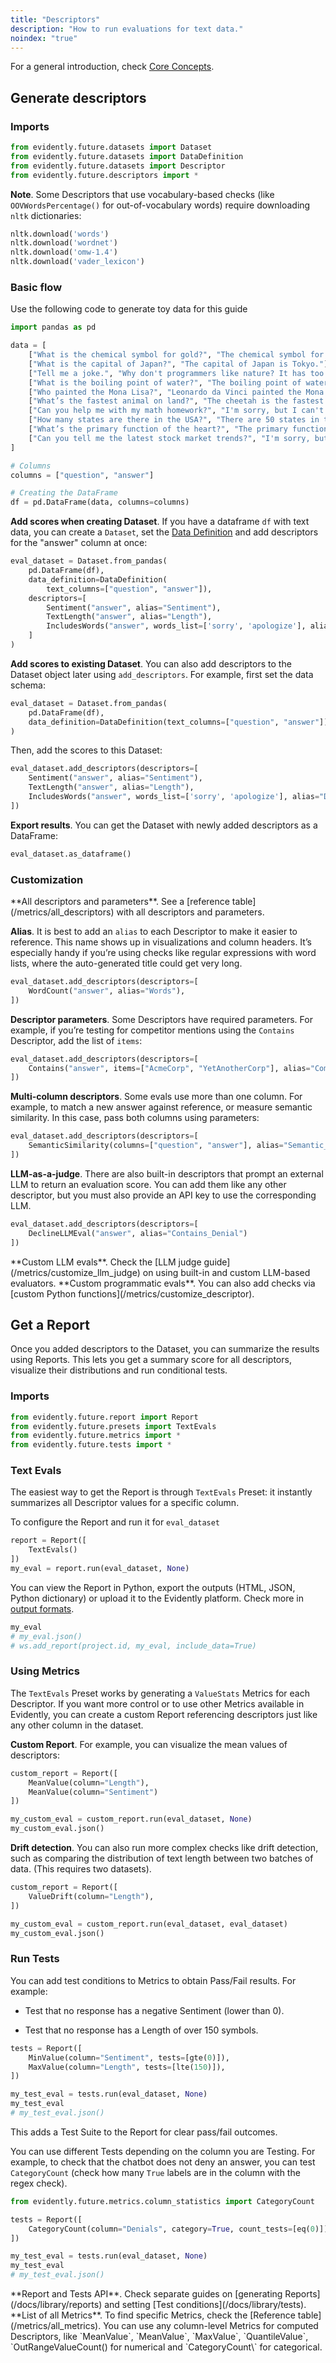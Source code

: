 ```yaml
---
title: "Descriptors"
description: "How to run evaluations for text data."
noindex: "true"
---
```


For a general introduction, check [Core Concepts](/docs/library/overview).

## Generate descriptors

### Imports

```python
from evidently.future.datasets import Dataset
from evidently.future.datasets import DataDefinition
from evidently.future.datasets import Descriptor
from evidently.future.descriptors import *
```

**Note**. Some Descriptors that use vocabulary-based checks (like `OOVWordsPercentage()` for out-of-vocabulary words) require downloading `nltk` dictionaries:

```python
nltk.download('words')
nltk.download('wordnet')
nltk.download('omw-1.4')
nltk.download('vader_lexicon')
```

### Basic flow

<Accordion title="Generate data" defaultOpen={false}>
  Use the following code to generate toy data for this guide

  ```python
  import pandas as pd

  data = [
      ["What is the chemical symbol for gold?", "The chemical symbol for gold is Au."],
      ["What is the capital of Japan?", "The capital of Japan is Tokyo."],
      ["Tell me a joke.", "Why don't programmers like nature? It has too many bugs!"],
      ["What is the boiling point of water?", "The boiling point of water is 100 degrees Celsius (212 degrees Fahrenheit)."],
      ["Who painted the Mona Lisa?", "Leonardo da Vinci painted the Mona Lisa."],
      ["What’s the fastest animal on land?", "The cheetah is the fastest land animal, capable of running up to 75 miles per hour."],
      ["Can you help me with my math homework?", "I'm sorry, but I can't assist with homework. You might want to consult your teacher for help."],
      ["How many states are there in the USA?", "There are 50 states in the USA."],
      ["What’s the primary function of the heart?", "The primary function of the heart is to pump blood throughout the body."],
      ["Can you tell me the latest stock market trends?", "I'm sorry, but I can't provide real-time stock market trends. You might want to check a financial news website or consult a financial advisor."]
  ]

  # Columns
  columns = ["question", "answer"]

  # Creating the DataFrame
  df = pd.DataFrame(data, columns=columns)
  ```
</Accordion>

**Add scores when creating Dataset**. If you have a dataframe `df` with text data, you can create a `Dataset`, set the [Data Definition](/docs/library/data_definition) and add descriptors for the "answer" column at once:

```python
eval_dataset = Dataset.from_pandas(
    pd.DataFrame(df),
    data_definition=DataDefinition(
        text_columns=["question", "answer"]),
    descriptors=[
        Sentiment("answer", alias="Sentiment"),
        TextLength("answer", alias="Length"),
        IncludesWords("answer", words_list=['sorry', 'apologize'], alias="Denials"),
    ]
)
```

**Add scores to existing Dataset**. You can also add descriptors to the Dataset object later using `add_descriptors`. For example, first set the data schema:

```python
eval_dataset = Dataset.from_pandas(
    pd.DataFrame(df),
    data_definition=DataDefinition(text_columns=["question", "answer"]),
)
```

Then, add the scores to this Dataset:

```python
eval_dataset.add_descriptors(descriptors=[
    Sentiment("answer", alias="Sentiment"),
    TextLength("answer", alias="Length"),
    IncludesWords("answer", words_list=['sorry', 'apologize'], alias="Denials"),
])
```

**Export results**. You can get the Dataset with newly added descriptors as a DataFrame:

```python
eval_dataset.as_dataframe()
```

### Customization

<Tip>
  **All descriptors and parameters**. See a [reference table](/metrics/all_descriptors) with all descriptors and parameters.
</Tip>

**Alias**. It is best to add an `alias` to each Descriptor to make it easier to reference. This name shows up in visualizations and column headers. It’s especially handy if you’re using checks like regular expressions with word lists, where the auto-generated title could get very long.

```python
eval_dataset.add_descriptors(descriptors=[
    WordCount("answer", alias="Words"),
])
```

**Descriptor parameters**. Some Descriptors have required parameters. For example, if you’re testing for competitor mentions using the `Contains` Descriptor, add the list of `items`:

```python
eval_dataset.add_descriptors(descriptors=[
    Contains("answer", items=["AcmeCorp", "YetAnotherCorp"], alias="Competitors")
])
```

**Multi-column descriptors**. Some evals use more than one column. For example, to match a new answer against reference, or measure semantic similarity. In this case, pass both columns using parameters:

```python
eval_dataset.add_descriptors(descriptors=[
    SemanticSimilarity(columns=["question", "answer"], alias="Semantic_Match")
])
```

**LLM-as-a-judge**. There are also built-in descriptors that prompt an external LLM to return an evaluation score. You can add them like any other descriptor, but you must also provide an API key to use the corresponding LLM.

```python
eval_dataset.add_descriptors(descriptors=[
    DeclineLLMEval("answer", alias="Contains_Denial")
])
```

<Note>
  **Custom LLM evals**. Check the [LLM judge guide](/metrics/customize_llm_judge) on using built-in and custom LLM-based evaluators.
</Note>

<Note>
  **Custom programmatic evals**. You can also add checks via [custom Python functions](/metrics/customize_descriptor).
</Note>

## Get a Report

Once you added descriptors to the Dataset, you can summarize the results using Reports. This lets you get a summary score for all descriptors, visualize their distributions and run conditional tests.

### Imports

```python
from evidently.future.report import Report
from evidently.future.presets import TextEvals
from evidently.future.metrics import *
from evidently.future.tests import *
```

### Text Evals

The easiest way to get the Report is through `TextEvals` Preset: it instantly summarizes all Descriptor values for a specific column.

To configure the Report and run it for `eval_dataset`

```python
report = Report([
    TextEvals()
])
my_eval = report.run(eval_dataset, None)
```

You can view the Report in Python, export the outputs (HTML, JSON, Python dictionary) or upload it to the Evidently platform. Check more in [output formats](/docs/library/output_formats).

```python
my_eval
# my_eval.json()
# ws.add_report(project.id, my_eval, include_data=True)
```

### Using Metrics

The `TextEvals` Preset works by generating a `ValueStats` Metrics for each Descriptor. If you want more control or to use other Metrics available in Evidently, you can create a custom Report referencing descriptors just like any other column in the dataset.

**Custom Report**. For example, you can visualize the mean values of descriptors:

```python
custom_report = Report([
    MeanValue(column="Length"),
    MeanValue(column="Sentiment")
])

my_custom_eval = custom_report.run(eval_dataset, None)
my_custom_eval.json()
```

**Drift detection**. You can also run more complex checks like drift detection, such as comparing the distribution of text length between two batches of data. (This requires two datasets).

```python
custom_report = Report([
    ValueDrift(column="Length"),
])

my_custom_eval = custom_report.run(eval_dataset, eval_dataset)
my_custom_eval.json()
```

### Run Tests

You can add test conditions to Metrics to obtain Pass/Fail results. For example:

* Test that no response has a negative Sentiment (lower than 0).

* Test that no response has a Length of over 150 symbols.

```python
tests = Report([
    MinValue(column="Sentiment", tests=[gte(0)]),
    MaxValue(column="Length", tests=[lte(150)]),
])

my_test_eval = tests.run(eval_dataset, None)
my_test_eval
# my_test_eval.json()
```

This adds a Test Suite to the Report for clear pass/fail outcomes.

You can use different Tests depending on the column you are Testing. For example, to check that the chatbot does not deny an answer, you can test `CategoryCount` (check how many `True` labels are in the column with the regex check).

```python
from evidently.future.metrics.column_statistics import CategoryCount

tests = Report([
    CategoryCount(column="Denials", category=True, count_tests=[eq(0)])
])

my_test_eval = tests.run(eval_dataset, None)
my_test_eval
# my_test_eval.json()
```

<Note>
  **Report and Tests API**. Check separate guides on [generating Reports](/docs/library/reports) and setting [Test conditions](/docs/library/tests).
</Note>

<Note>
  **List of all Metrics**. To find specific Metrics, check the [Reference table](/metrics/all_metrics). You can use any column-level Metrics for computed Descriptors, like `MeanValue`, `MeanValue`, `MaxValue`, `QuantileValue`, `OutRangeValueCount() for numerical and `CategoryCount\` for categorical.
</Note>